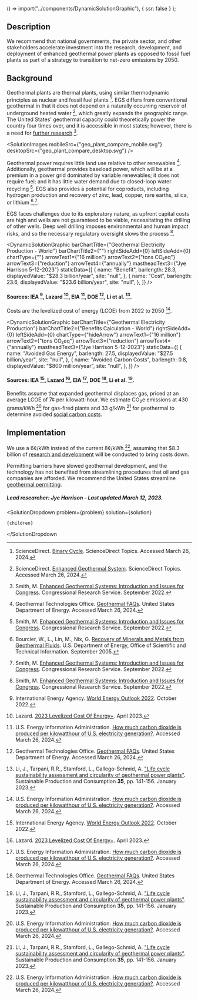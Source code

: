 

  () => import("../components/DynamicSolutionGraphic"),
  { ssr: false }
);


## Description

We recommend that national governments, the private sector, and other stakeholders accelerate investment into the research, development, and deployment of enhanced geothermal power plants as opposed to fossil fuel plants as part of a strategy to transition to net-zero emissions by 2050.

## Background

Geothermal plants are thermal plants, using similar thermodynamic principles as nuclear and fossil fuel plants [^"18"]. EGS differs from conventional geothermal in that it does not depend on a naturally occurring reservoir of underground heated water [^"13"], which greatly expands the geographic range. The United States' geothermal capacity could theoretically power the country four times over, and it is accessible in most states; however, there is a need for [further research](https://www.urbancruiseship.org/energy/energy_production/geothermal#research-and-development-into-enhanced-geothermal) [^"4"].

<SolutionImages
  mobileSrc={"geo_plant_compare_mobile.svg"}
  desktopSrc={"geo_plant_compare_desktop.svg"}
/>

Geothermal power requires little land use relative to other renewables [^"1"]. Additionally, geothermal provides baseload power, which will be at a premium in a power grid dominated by variable renewables; it does not require fuel; and it has little water demand due to closed-loop water recycling [^"4"]. EGS also provides a potential for coproducts, including hydrogen production and recovery of zinc, lead, copper, rare earths, silica, or lithium [^"29"],[^"4"].

EGS faces challenges due to its exploratory nature, as upfront capital costs are high and wells are not guaranteed to be viable, necessitating the drilling of other wells. Deep well drilling imposes environmental and human impact risks, and so the necessary regulatory oversight slows the process [^"4"].

<DynamicSolutionGraphic
  barChartTitle={"Geothermal Electricity Production - World"}
  barChartTitle2={""}
  rightSideAdd={0}
  leftSideAdd={0}
  chartType={""}
  arrowText1={"16 million"}
  arrowText2={"tons CO₂eq"}
  arrowText3={"reduction"}
  arrowText4={"annually"}
  mastheadText3={"Jye Harrison 5-12-2023"}
  staticData={[
    {
      name: "Benefit",
      barlength: 28.3,
      displayedValue: "$28.3 billion/year",
      site: "null",
    },
    {
      name: "Cost",
      barlength: 23.6,
      displayedValue: "$23.6 billion/year",
      site: "null",
    },
  ]}
/>

#### Sources: IEA [^"26"], Lazard [^"21"], EIA [^"12"], DOE [^"1"], Li et al. [^"30"].

Costs are the levelized cost of energy (LCOE) from 2022 to 2050 [^"12"].

<DynamicSolutionGraphic
  barChartTitle={"Geothermal Electricity Production"}
  barChartTitle2={"Benefits Calculation - World"}
  rightSideAdd={0}
  leftSideAdd={0}
  chartType={"hideArrow"}
  arrowText1={"16 million"}
  arrowText2={"tons CO₂eq"}
  arrowText3={"reduction"}
  arrowText4={"annually"}
  mastheadText3={"Jye Harrison 5-12-2023"}
  staticData={[
    {
      name: "Avoided Gas Energy",
      barlength: 27.5,
      displayedValue: "$27.5 billion/year",
      site: "null",
    },
    {
      name: "Avoided Carbon Costs",
      barlength: 0.8,
      displayedValue: "$800 million/year",
      site: "null",
    },
  ]}
/>

#### Sources: IEA [^"26"], Lazard [^"21"], EIA [^"12"], DOE [^"1"], Li et al. [^"30"].

Benefits assume that expanded geothermal displaces gas, priced at an average LCOE of 7¢ per kilowatt-hour. We estimate CO<sub>2</sub>e emissions at 430 grams/kWh [^"12"] for gas-fired plants and 33 g/kWh [^"30"] for geothermal to determine avoided [social carbon costs](https://www.urbancruiseship.org/energy/energy_socioeconomics/carbon_pricing_e).

## Implementation

We use a 6¢/kWh instead of the current 8¢/kWh [^"12"], assuming that $8.3 billion of [research and development](https://www.urbancruiseship.org/energy/energy_production/geothermal#research-and-development-into-enhanced-geothermal) will be conducted to bring costs down.

Permitting barriers have slowed geothermal development, and the technology has not benefited from streamlining procedures that oil and gas companies are afforded. We recommend the United States streamline [geothermal permitting](https://www.urbancruiseship.org/energy/energy_production/geothermal#streamline-geothermal-permitting).

##### Lead researcher: Jye Harrison - Last updated March 12, 2023.

[^"1"]: Geothermal Technologies Office. [Geothermal FAQs](https://www.energy.gov/eere/geothermal/geothermal-faqs). United States Department of Energy. Accessed March 26, 2024.
[^"13"]: ScienceDirect. [Enhanced Geothermal System](https://www.sciencedirect.com/topics/earth-and-planetary-sciences/enhanced-geothermal-system). ScienceDirect Topics. Accessed March 26, 2024.
[^"4"]: Smith, M. [Enhanced Geothermal Systems: Introduction and Issues for Congress](https://crsreports.congress.gov/product/details?prodcode=R47256). Congressional Research Service. September 2022.
[^"18"]: ScienceDirect. [Binary Cycle](https://www.sciencedirect.com/topics/engineering/binary-cycle). ScienceDirect Topics. Accessed March 26, 2024.
[^"29"]: Bourcier, W., L., Lin, M., Nix, G. [Recovery of Minerals and Metals from Geothermal Fluids](https://www.osti.gov/biblio/883558). U.S. Department of Energy, Office of Scientific and Technical Information. September 2005.
[^"15"]: Lowell, R. P., Kolandaivelu, K., Rona, P. A. [Hydrothermal Activity](https://www.sciencedirect.com/science/article/abs/pii/B9780124095489091326). Reference Module in Earth Systems and Environmental Sciences. 2014.
[^"19"]: Kwiatek, G., Leonhardt, M., Martínez-Garzón, P., Pentti, M., Bohnhoff, M., Dresen, G. [Seismicity associated with 2018 and 2020 hydraulic stimulations at EGS in Helsinki, Finland, shows limited earthquake interaction: Implication for seismic hazard assessment](https://meetingorganizer.copernicus.org/EGU21/EGU21-12217.html). EGU General Assembly 2021, EGU21-12217. April 2021.
[^"25"]: Grigoli, F., Cesca, S., Rinaldi, A.P., Manconi, A., Lopez-Comino, J.A., Clinton, J.F., Westaway, R., Cauzzi, C., Dahm, T., Wiemer, S. [The November 2017 M<sub>w</sub> 5.5 Pohang earthquake: A possible case of induced seismicity in South Korea](https://www.science.org/doi/10.1126/science.aat2010). Science <b>360</b>(6392), pp. 1003-1006. April 2018.
[^"22"]: Woo, J.U., Kim, M., Sheen, D.H., Kang, T.S., Rhie, J., Grigoli, F., Ellsworth, W.L., Giardini, D. [An In‐Depth Seismological Analysis Revealing a Causal Link Between the 2017 MW 5.5 Pohang Earthquake and EGS Project](https://agupubs.onlinelibrary.wiley.com/doi/10.1029/2019JB018368). JGR Solid Earth <b>124</b>(12), pp. 13060-13078. December 2019.
[^"20"]: Meier, P. M., Rodríguez, A. A., Bethmann, F. [Lessons Learned from Basel: New EGS Projects in Switzerland Using Multistage Stimulation and a Probabilistic Traffic Light System for the Reduction of Seismic Risk](https://www.geothermal-energy.org/cpdb/record_detail.php?id=23782). World Geothermal Congress, 2015.
[^"27"]: Asanuma, H., Tsuchiya, N., Muraoka, H., Itô, H. [Japan Beyond-Brittle Project: Development of EGS Beyond Brittle-Ductile Transition](https://www.semanticscholar.org/paper/Japan-Beyond-Brittle-Project%3A-Development-of-EGS-Asanuma-Tsuchiya/22299fceeb2ad47fe798a0d69b58ba0b8acea215). Proceedings World Geothermal Congress. 2015.
[^"28"]: van Oort, E., Chen, D., Ashok, P., Fallah, A. ["Constructing deep closed-loop geothermal wells for globally scalable energy production by leveraging oil and gas ERD and HPHT well construction expertise"](https://onepetro.org/SPEDC/proceedings-abstract/21DC/2-21DC/D021S002R001/460349). In SPE/IADC Drilling Conference and Exhibition (p. D021S002R001). SPE. March 2021.
[^"26"]: International Energy Agency. [World Energy Outlook 2022](https://www.iea.org/reports/world-energy-outlook-2022). October 2022.
[^"21"]: Lazard. [2023 Levelized Cost Of Energy+](https://www.lazard.com/research-insights/2023-levelized-cost-of-energyplus/). April 2023.
[^"12"]: U.S. Energy Information Administration. [How much carbon dioxide is produced per kilowatthour of U.S. electricity generation?](https://www.eia.gov/tools/faqs/faq.php?id=74&t=11). Accessed March 26, 2024.
[^"30"]: Li, J., Tarpani, R.R., Stamford, L., Gallego-Schmid, A. ["Life cycle sustainability assessment and circularity of geothermal power plants"](https://www.sciencedirect.com/science/article/pii/S2352550922002950?via%3Dihub). Sustainable Production and Consumption <b>35</b>, pp. 141-156. January 2023.

  <SolutionDropdown 
    problem={problem} 
    solution={solution}
  >
    {children}
  </SolutionDropdown

>
